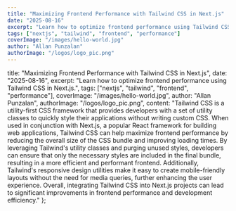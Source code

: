 ```yaml
---
title: "Maximizing Frontend Performance with Tailwind CSS in Next.js"
date: "2025-08-16"
excerpt: "Learn how to optimize frontend performance using Tailwind CSS in Next.js."
tags: ["nextjs", "tailwind", "frontend", "performance"]
coverImage: "/images/hello-world.jpg"
author: "Allan Punzalan"
authorImage: "/logos/logo_pic.png"
---
```


title: "Maximizing Frontend Performance with Tailwind CSS in Next.js",
date: "2025-08-16",
excerpt: "Learn how to optimize frontend performance using Tailwind CSS in Next.js.",
tags: ["nextjs", "tailwind", "frontend", "performance"],
coverImage: "/images/hello-world.jpg",
author: "Allan Punzalan",
authorImage: "/logos/logo_pic.png",
content: "Tailwind CSS is a utility-first CSS framework that provides developers with a set of utility classes to quickly style their applications without writing custom CSS. When used in conjunction with Next.js, a popular React framework for building web applications, Tailwind CSS can help maximize frontend performance by reducing the overall size of the CSS bundle and improving loading times. By leveraging Tailwind's utility classes and purging unused styles, developers can ensure that only the necessary styles are included in the final bundle, resulting in a more efficient and performant frontend. Additionally, Tailwind's responsive design utilities make it easy to create mobile-friendly layouts without the need for media queries, further enhancing the user experience. Overall, integrating Tailwind CSS into Next.js projects can lead to significant improvements in frontend performance and development efficiency."
};